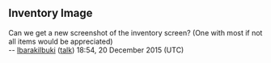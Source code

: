 == Inventory Image ==

Can we get a new screenshot of the inventory screen? (One with most if not all items would be appreciated)<br/>-- [[User:IbarakiIbuki|IbarakiIbuki]] ([[User talk:IbarakiIbuki|talk]]) 18:54, 20 December 2015 (UTC)